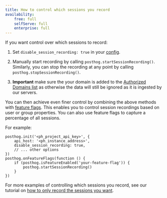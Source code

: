 ```yaml
---
title: How to control which sessions you record
availability:
    free: full
    selfServe: full
    enterprise: full
---
```


If you want control over which sessions to record:

1. Set `disable_session_recording: true` in your [config](/docs/integrate/client/js/#config).

2. Manually start recording by calling `posthog.startSessionRecording()`. Similarly, you can stop the recording at any point by calling `posthog.stopSessionRecording()`.

3. **Important** make sure the your domain is added to the [Authorized Domains list](https://app.posthog.com/settings/project-replay#replay-authorized-domains) as otherwise the data will still be ignored as it is ingested by our servers.

You can then achieve even finer control by combining the above methods with [feature flags](/docs/feature-flags). This enables you to control session recordings based on user or group properties. You can also use feature flags to capture a percentage of all sessions.

For example:

```js-web
posthog.init('<ph_project_api_key>', {
    api_host: '<ph_instance_address>',
    disable_session_recording: true,
    // ... other options
})
posthog.onFeatureFlags(function () {
    if (posthog.isFeatureEnabled('your-feature-flag')) {
        posthog.startSessionRecording()
    }
})
```

For more examples of controlling  which sessions you record, see our tutorial on [how to only record the sessions you want](/tutorials/limit-session-recordings).

